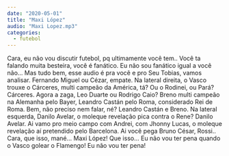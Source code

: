 ```yaml
---
date: "2020-05-01"
title: "Maxi López"
audio: "Maxi Lopez.mp3"
categories:
  - futebol
---
```


<Transcription>
  Cara, eu não vou discutir futebol, pq ultimamente você tem.. Você ta falando muita besteira, você é fanático. Eu não sou fanático igual a você não… Mas tudo bem, esse audio é pra você e pro Seu Tobias, vamos analisar. Fernando Miguel ou Cézar, empate. Na lateral direita, o Vasco trouxe o Cárceres, multi campeão da América, tá? Ou o Rodinei, ou Pará? Cárceres. Agora a zaga, Leo Duarte ou Rodrigo Caio? Breno multi campeão na Alemanha pelo Bayer, Leandro Castán pelo Roma, considerado Rei de Roma. Bem, não preciso nem falar, né? Leandro Castán e Breno. Na lateral esquerda, Danilo Avelar, o moleque revelação pica contra o Rene? Danilo Avelar. Ai vamo pro meio campo com Andrei, com Jhonny Lucas, o moleque revelação aí pretendido pelo Barcelona. Ai você pega Bruno César, Rossi.. Cara, que isso, mané… Maxi López! Que isso… Eu não vou ter pena quando o Vasco golear o Flamengo! Eu não vou ter pena!
</Transcription>